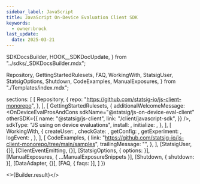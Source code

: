 ```yaml
---
sidebar_label: JavaScript
title: JavaScript On-Device Evaluation Client SDK
keywords:
  - owner:brock
last_update:
  date: 2025-03-21
---
```


  SDKDocsBuilder,
  HOOK__SDKDocUpdate,
} from "../sdks/_SDKDocsBuilder.mdx";

  Repository,
  GettingStartedRulesets,
  FAQ,
  WorkingWith,
  StatsigUser,
  StatsigOptions,
  Shutdown,
  CodeExamples,
  ManualExposures,
} from "./Templates/index.mdx";







  sections: [
    [
      Repository,
      {
        repo: "https://github.com/statsig-io/js-client-monorepo",
      },
    ],
    [
      GettingStartedRulesets,
      {
        additionalWelcomeMessage: <OnDeviceEvalProsAndCons
          sdkName="@statsig/js-on-device-eval-client"
          otherSDK={{
            name: "@statsig/js-client",
            link: "/client/javascript-sdk",
          }}
        />,
        sdkType: "JS using on device evaluations",
        install: <Install />,
        initialize: <Initialize />,
      },
    ],
    [
      WorkingWith,
      {
        createUser: <CreateUser />,
        checkGate: <CheckGate />,
        getConfig: <GetConfig />,
        getExperiment: <GetExperiment />,
        logEvent: <LogEvent />,
      },
    ],
    [
      CodeExamples,
      {
        link: "https://github.com/statsig-io/js-client-monorepo/tree/main/samples",
        trailingMessage: "",
      },
    ],
    [StatsigUser, {}],
    [ClientEventEmitting, {}],
    [StatsigOptions, { options: <Options /> }],
    [ManualExposures, { ...ManualExposureSnippets }],
    [Shutdown, { shutdown: <ShutdownSnippet /> }],
    [DataAdapter, {}],
    [FAQ, { faqs: <MoreFAQs /> }],
  ]
})


<>{Builder.result}</>

